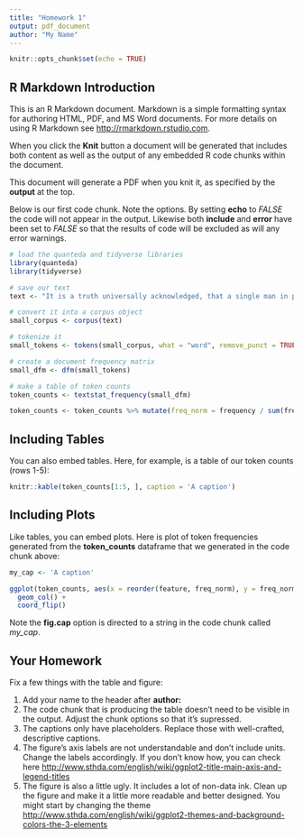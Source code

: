 ```yaml
---
title: "Homework 1"
output: pdf_document
author: "My Name"
---
```


```r
knitr::opts_chunk$set(echo = TRUE)
```

## R Markdown Introduction

This is an R Markdown document. Markdown is a simple formatting syntax for authoring HTML, PDF, and MS Word documents. For more details on using R Markdown see <http://rmarkdown.rstudio.com>.

When you click the **Knit** button a document will be generated that includes both content as well as the output of any embedded R code chunks within the document.

This document will generate a PDF when you knit it, as specified by the **output** at the top.

Below is our first code chunk. Note the options. By setting **echo** to *FALSE* the code will not appear in the output. Likewise both **include** and **error** have been set to *FALSE* so that the results of code will be excluded as will any error warnings.

```r
# load the quanteda and tidyverse libraries
library(quanteda)
library(tidyverse)

# save our text
text <- "It is a truth universally acknowledged, that a single man in possession of a good fortune, must be in want of a wife."

# convert it into a corpus object
small_corpus <- corpus(text)

# tokenize it
small_tokens <- tokens(small_corpus, what = "word", remove_punct = TRUE)

# create a document frequency matrix
small_dfm <- dfm(small_tokens)

# make a table of token counts
token_counts <- textstat_frequency(small_dfm)

token_counts <- token_counts %>% mutate(freq_norm = frequency / sum(frequency))

```

## Including Tables

You can also embed tables. Here, for example, is a table of our token counts (rows 1-5):

```r
knitr::kable(token_counts[1:5, ], caption = 'A caption')
```

## Including Plots

Like tables, you can embed plots. Here is plot of token frequencies generated from the **token_counts** dataframe that we generated in the code chunk above:
```r

my_cap <- 'A caption'

ggplot(token_counts, aes(x = reorder(feature, freq_norm), y = freq_norm)) +
  geom_col() +
  coord_flip()
```

Note the **fig.cap** option is directed to a string in the code chunk called *my_cap*.

## Your Homework

Fix a few things with the table and figure:

1. Add your name to the header after **author:**
2. The code chunk that is producing the table doesn't need to be visible in the output. Adjust the chunk options so that it's supressed.
3. The captions only have placeholders. Replace those with well-crafted, descriptive captions.
4. The figure's axis labels are not understandable and don't include units. Change the labels accordingly. If you don't know how, you can check here <http://www.sthda.com/english/wiki/ggplot2-title-main-axis-and-legend-titles>
5. The figure is also a little ugly. It includes a lot of non-data ink. Clean up the figure and make it a little more readable and better designed. You might start by changing the theme <http://www.sthda.com/english/wiki/ggplot2-themes-and-background-colors-the-3-elements>
